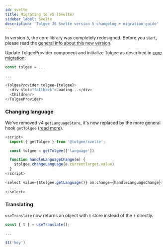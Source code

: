 ```yaml
---
id: svelte
title: Migrating to v5 (Svelte)
sidebar_label: Svelte
description: 'Tolgee JS Svelte version 5 changelog + migration guide'
---
```


In version 5, the core library was completely redesigned. Before you start, please read the [general info about
this new version](./core.mdx).

Update TolgeeProvider component and initialize Tolgee as described in [core migration](./core#tolgee-initialization):

```ts
const tolgee = ...

...

<TolgeeProvider tolgee={tolgee}>
  <div slot="fallback">Loading...</div>
  <Children/>
</TolgeeProvider>
```

### Changing language

We've removed v4 `getLanguageStore`, it's now replaced by the more general hook `getTolgee` ([read more](/integrations/svelte/switching_language.mdx)).

```ts
<script>
  import { getTolgee } from '@tolgee/svelte';

  const tolgee = getTolgee(['language'])

  function handleLanguageChange(e) {
    $tolgee.changeLanguage(e.currentTarget.value)
  }
</script>

<select value={$tolgee.getLanguage()} on:change={handleLanguageChange}>
  ...
</select>
```

### Translating

`useTranslate` now returns an object with `t` store instead of the `t` directly.

```ts
const { t } = useTranslate();

...

$t('key')
```
